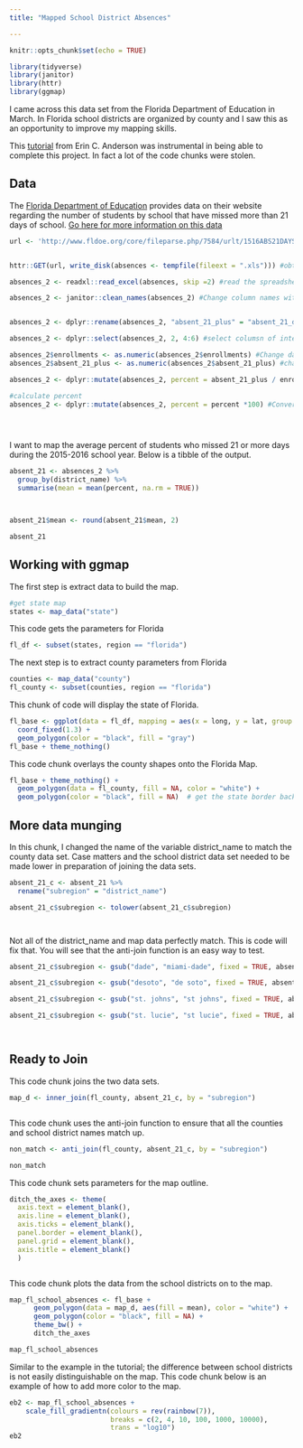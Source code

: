 ```yaml
---
title: "Mapped School District Absences"

---
```




```r
knitr::opts_chunk$set(echo = TRUE)

library(tidyverse)
library(janitor)
library(httr)
library(ggmap)
```

I came across this data set from the Florida Department of Education in March. In Florida school districts are organized by county and I saw this as an opportunity to improve my mapping skills.

This [tutorial](http://eriqande.github.io/rep-res-web/lectures/making-maps-with-R.html) from Erin C. Anderson  was instrumental in being able to complete this project. In fact a lot of the code chunks were stolen. 

## Data

The [Florida Department of Education](http://www.fldoe.org/accountability/data-sys/edu-info-accountability-services/pk-12-public-school-data-pubs-reports/students.stml) provides data on their website regarding the number of students by school that have missed more than 21 days of school. [Go here for more information on this data](https://tidydatabykwg57.shinyapps.io/flabsences/)

```r
url <- 'http://www.fldoe.org/core/fileparse.php/7584/urlt/1516ABS21DAYSchool.xls' #location of data on the internet


httr::GET(url, write_disk(absences <- tempfile(fileext = ".xls"))) #obtain the spreadsheet file from the internet

absences_2 <- readxl::read_excel(absences, skip =2) #read the spreadsheet file and skip the first two rows

absences_2 <- janitor::clean_names(absences_2) #Change column names with the Janitor.


absences_2 <- dplyr::rename(absences_2, "absent_21_plus" = "absent_21_days_or_over") #Change name again to shorten 

absences_2 <- dplyr::select(absences_2, 2, 4:6) #select columsn of interest

absences_2$enrollments <- as.numeric(absences_2$enrollments) #Change data to numeric format
absences_2$absent_21_plus <- as.numeric(absences_2$absent_21_plus) #change data to numeric format

absences_2 <- dplyr::mutate(absences_2, percent = absent_21_plus / enrollments) 

#calculate percent 
absences_2 <- dplyr::mutate(absences_2, percent = percent *100) #Convert from decimal 





```



I want to map the average percent of students who missed 21 or more days during the 2015-2016 school year. Below is a tibble of the output. 
```r
absent_21 <- absences_2 %>%
  group_by(district_name) %>%
  summarise(mean = mean(percent, na.rm = TRUE))



absent_21$mean <- round(absent_21$mean, 2)

absent_21
```

## Working with ggmap


The first step is extract data to build the map. 

```r
#get state map
states <- map_data("state")

```

This code gets the parameters for Florida

```r
fl_df <- subset(states, region == "florida")

```

The next step is to extract county parameters from Florida

```r
counties <- map_data("county")
fl_county <- subset(counties, region == "florida")

```


This chunk of code will display the state of Florida. 
```r
fl_base <- ggplot(data = fl_df, mapping = aes(x = long, y = lat, group = group)) + 
  coord_fixed(1.3) + 
  geom_polygon(color = "black", fill = "gray")
fl_base + theme_nothing()

```


This code chunk overlays the county shapes onto the Florida Map. 
```r
fl_base + theme_nothing() + 
  geom_polygon(data = fl_county, fill = NA, color = "white") +
  geom_polygon(color = "black", fill = NA)  # get the state border back on top
```





## More data munging


In this chunk, I changed the name of the variable district_name to match the county data set. Case matters and the school district data set needed to be made lower in preparation of joining the data sets.  


```r
absent_21_c <- absent_21 %>%
  rename("subregion" = "district_name")

absent_21_c$subregion <- tolower(absent_21_c$subregion)




```

Not all of the district_name and map data perfectly match. This is code will fix that. You will see that the anti-join function is an easy way to test. 

```r

absent_21_c$subregion <- gsub("dade", "miami-dade", fixed = TRUE, absent_21_c$subregion)

absent_21_c$subregion <- gsub("desoto", "de soto", fixed = TRUE, absent_21_c$subregion)

absent_21_c$subregion <- gsub("st. johns", "st johns", fixed = TRUE, absent_21_c$subregion)

absent_21_c$subregion <- gsub("st. lucie", "st lucie", fixed = TRUE, absent_21_c$subregion)




```



## Ready to Join

This code chunk joins the two data sets. 


```r

map_d <- inner_join(fl_county, absent_21_c, by = "subregion")



```

This code chunk uses the anti-join function to ensure that all the counties and school district names match up. 

```r

non_match <- anti_join(fl_county, absent_21_c, by = "subregion")

non_match


```

This code chunk sets parameters for the map outline. 

```r
ditch_the_axes <- theme(
  axis.text = element_blank(),
  axis.line = element_blank(),
  axis.ticks = element_blank(),
  panel.border = element_blank(),
  panel.grid = element_blank(),
  axis.title = element_blank()
  )



```


This code chunk plots the data from the school districts on to the map. 

```r

map_fl_school_absences <- fl_base + 
      geom_polygon(data = map_d, aes(fill = mean), color = "white") +
      geom_polygon(color = "black", fill = NA) +
      theme_bw() +
      ditch_the_axes

map_fl_school_absences

```

Similar to the example in the tutorial; the difference between school districts is not easily distinguishable on the map. This code chunk below  is an example of how to add more  color to the map. 

```r
eb2 <- map_fl_school_absences + 
    scale_fill_gradientn(colours = rev(rainbow(7)),
                         breaks = c(2, 4, 10, 100, 1000, 10000),
                         trans = "log10")
eb2
```


